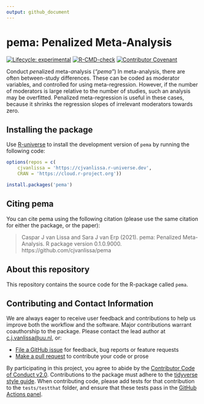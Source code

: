 ```yaml
---
output: github_document
---
```


# pema: Penalized Meta-Analysis <!--a href='https://osf.io/zcvbs/'><img src='https://github.com/cjvanlissa/pema/raw/master/docs/pema_icon.png' align="right" height="139" /></a-->

<!-- [![CRAN status](https://www.r-pkg.org/badges/version/pema)](https://cran.r-project.org/package=pema) -->
<!-- [![CRAN RStudio mirror downloads](https://cranlogs.r-pkg.org/badges/grand-total/pema?color=blue)](https://r-pkg.org/pkg/pema) -->
[![Lifecycle: experimental](https://img.shields.io/badge/lifecycle-experimental-orange.svg)](https://lifecycle.r-lib.org/articles/stages.html#experimental)
[![R-CMD-check](https://github.com/cjvanlissa/pema/workflows/R-CMD-check/badge.svg)](https://github.com/cjvanlissa/pema/actions)
<!-- [![R-CMD-check](https://github.com/cjvanlissa/pema/workflows/R-CMD-check/badge.svg)](https://github.com/cjvanlissa/pema/actions) -->
<!-- [![codecov](https://codecov.io/gh/cjvanlissa/pema/branch/master/graph/badge.svg?token=7S9XKDRT4M)](https://codecov.io/gh/cjvanlissa/pema) -->
[![Contributor Covenant](https://img.shields.io/badge/Contributor%20Covenant-v2.0%20adopted-ff69b4.svg)](code_of_conduct.md)
<!-- [![CII Best Practices](https://bestpractices.coreinfrastructure.org/projects/3969/badge)](https://bestpractices.coreinfrastructure.org/projects/3969) -->
<!--[![DOI](http://joss.theoj.org/papers/10.21105/joss.00978/status.svg)](https://doi.org/10.21105/joss.00978)-->

Conduct *pe*nalized *m*eta-*a*nalysis (*"pema"*) In meta-analysis, there are
often between-study differences. These can be coded as moderator variables,
and controlled for using meta-regression. However, if the number of
moderators is large relative to the number of studies, such an analysis may
be overfitted. Penalized meta-regression is useful in these cases, because
it shrinks the regression slopes of irrelevant moderators towards zero.

<!-- ## Where do I start? -->

<!-- For most users, the recommended starting point is to [read the paper](https://osf.io/zcvbs/), currently in press in [Data Science](https://content.iospress.com/journals/data-science/Pre-press/Pre-press), -->
<!-- which introduces the pema workflow, explains the underlying tools, and illustrates how the `pema` package can be used to create a new project that follows the workflow. -->


## Installing the package

Use [R-universe](https://cjvanlissa.r-universe.dev) to install the development version of `pema`
by running the following code:

``` r
options(repos = c(
    cjvanlissa = 'https://cjvanlissa.r-universe.dev',
    CRAN = 'https://cloud.r-project.org'))

install.packages('pema')
```

## Citing pema

You can cite pema using the following citation (please use the same citation for either the package, or the paper):

> Caspar J van Lissa and Sara J van Erp (2021). pema: Penalized Meta-Analysis. R package version
0.1.0.9000. https://github.com/cjvanlissa/pema

## About this repository

This repository contains the source code for the R-package called `pema`.

## Contributing and Contact Information

We are always eager to receive user feedback and contributions to help us improve both the workflow and the software. Major contributions warrant coauthorship to the package. Please contact the lead author at [c.j.vanlissa@uu.nl](mailto:c.j.vanlissa@uu.nl), or:

  - [File a GitHub issue](https://github.com/cjvanlissa/pema) for feedback, bug reports or feature requests
  - [Make a pull request](https://github.com/cjvanlissa/pema/pulls) to contribute your code or prose

By participating in this project, you agree to abide by the [Contributor
Code of Conduct v2.0](https://www.contributor-covenant.org/). Contributions to the package must adhere to the [tidyverse style guide](https://style.tidyverse.org/). When contributing code, please add tests for that contribution to the `tests/testthat` folder, and ensure that these tests pass in the [GitHub Actions panel](https://github.com/cjvanlissa/pema/actions/workflows/R-CMD-check).

